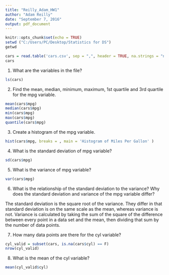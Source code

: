 ---
title: "Reilly_Adam_HW1"
author: "Adam Reilly"
date: "September 7, 2016"
output: pdf_document
---

```{r setup, include=FALSE}
knitr::opts_chunk$set(echo = TRUE)
setwd ("C:/Users/PC/Desktop/Statistics for DS")
getwd

cars = read.table('cars.csv', sep = ",", header = TRUE, na.strings = "na")
cars
```

1. What are the variables in the file?
```{r}
ls(cars)
```

2. Find the mean, median, minimum, maximum, 1st quartile and 3rd quartile for the mpg variable.
```{r}
mean(cars$mpg)
median(cars$mpg)
min(cars$mpg)
max(cars$mpg)
quantile(cars$mpg)
```

3. Create a histogram of the mpg variable.
```{r}
hist(cars$mpg, breaks = , main = 'Histogram of Miles Per Gallon' )
```

4. What is the standard deviation of mpg variable?
```{r}
sd(cars$mpg)
```

5. What is the variance of mpg variable?
```{r}
var(cars$mpg)
```

6. What is the relationship of the standard deviation to the variance? Why does the standard deviation and variance of the mpg variable differ?

The standard deviation is the square root of the variance. They differ in that standard deviation is on the same scale as the mean, whereas variance is not. Variance is calculated by taking the sum of the square of the difference between every point in a data set and the mean, then dividing that sum by the number of data points.

7. How many data points are there for the cyl variable?
```{r}
cyl_valid = subset(cars, is.na(cars$cyl) == F)
nrow(cyl_valid)
```

8. What is the mean of the cyl variable?
```{r}
mean(cyl_valid$cyl)
```

